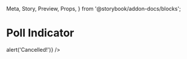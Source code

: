   Meta,
  Story,
  Preview,
  Props,
} from '@storybook/addon-docs/blocks';

<Meta
  title="Admin|Poll Indicator"
  component={PollIndicator}
/>

# Poll Indicator

<Preview>
  <Story name="Without changes">
    <PollIndicator />
  </Story>
</Preview>

<Preview>
  <Story name="With changes">
    <PollIndicator hasChange />
  </Story>
</Preview>

<Preview>
  <Story name="With pending changes">
    <PollIndicator
      hasPendingUpdate
      close={() => alert('Cancelled!')}
    />
  </Story>
</Preview>
